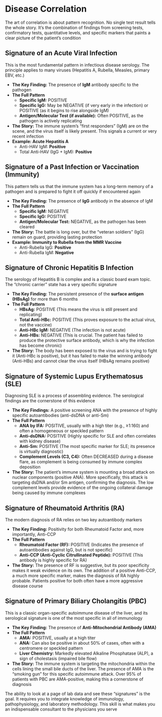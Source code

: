 # Disease Correlation {-}

The art of correlation is about pattern recognition. No single test result tells the whole story. It's the combination of findings from screening tests, confirmatory tests, quantitative levels, and specific markers that paints a clear picture of the patient's condition

## **Signature of an Acute Viral Infection** {-}

This is the most fundamental pattern in infectious disease serology. The principle applies to many viruses (Hepatitis A, Rubella, Measles, primary EBV, etc.)

*   **The Key Finding:** The presence of **IgM** antibody specific to the pathogen
*   **The Full Pattern**
    *   **Specific IgM:** POSITIVE
    *   **Specific IgG:** May be NEGATIVE (if very early in the infection) or POSITIVE (as it begins to rise alongside IgM)
    *   **Antigen/Molecular Test (if available):** Often POSITIVE, as the pathogen is actively replicating
*   **The Story:** The immune system's "first responders" (IgM) are on the scene, and the virus itself is likely present. This signals a current or very recent infection
*   **Example: Acute Hepatitis A**
    *   Anti-HAV IgM: **Positive**
    *   Total Anti-HAV (IgG + IgM): **Positive**

## **Signature of a Past Infection or Vaccination (Immunity)** {-}

This pattern tells us that the immune system has a long-term memory of a pathogen and is prepared to fight it off quickly if encountered again

*   **The Key Finding:** The presence of **IgG** antibody in the absence of IgM
*   **The Full Pattern**
    *   **Specific IgM:** NEGATIVE
    *   **Specific IgG:** POSITIVE
    *   **Antigen/Molecular Test:** NEGATIVE, as the pathogen has been cleared
*   **The Story:** The battle is long over, but the "veteran soldiers" (IgG) remain on guard, providing lasting protection
*   **Example: Immunity to Rubella from the MMR Vaccine**
    *   Anti-Rubella IgG: **Positive**
    *   Anti-Rubella IgM: **Negative**

## **Signature of Chronic Hepatitis B Infection** {-}

The serology of Hepatitis B is complex and is a classic board exam topic. The "chronic carrier" state has a very specific signature

*   **The Key Finding:** The persistent presence of the **surface antigen (HBsAg)** for more than 6 months
*   **The Full Pattern**
    *   **HBsAg:** POSITIVE (This means the virus is still present and replicating)
    *   **Total Anti-HBc:** POSITIVE (This proves exposure to the actual virus, not the vaccine)
    *   **Anti-HBc IgM:** NEGATIVE (The infection is not acute)
    *   **Anti-HBs:** NEGATIVE (This is crucial. The patient has failed to produce the protective surface antibody, which is why the infection has become chronic)
*   **The Story:** The body has been exposed to the virus and is trying to fight it (Anti-HBc is positive), but it has failed to make the winning antibody (Anti-HBs) and cannot clear the virus itself (HBsAg remains positive)

## **Signature of Systemic Lupus Erythematosus (SLE)** {-}

Diagnosing SLE is a process of assembling evidence. The serological findings are the cornerstone of this evidence

*   **The Key Findings:** A positive screening ANA with the presence of highly specific autoantibodies (anti-dsDNA or anti-Sm)
*   **The Full Pattern**
    *   **ANA by IFA:** POSITIVE, usually with a high titer (e.g., ≥1:160) and often a homogeneous or speckled pattern
    *   **Anti-dsDNA:** POSITIVE (Highly specific for SLE and often correlates with kidney disease)
    *   **Anti-Sm:** POSITIVE (The most specific marker for SLE; its presence is virtually diagnostic)
    *   **Complement Levels (C3, C4):** Often DECREASED during a disease flare, as complement is being consumed by immune complex deposition
*   **The Story:** The patient's immune system is mounting a broad attack on nuclear components (positive ANA). More specifically, this attack is targeting dsDNA and/or Sm antigen, confirming the diagnosis. The low complement levels provide evidence of the ongoing collateral damage being caused by immune complexes

## **Signature of Rheumatoid Arthritis (RA)** {-}

The modern diagnosis of RA relies on two key autoantibody markers

*   **The Key Finding:** Positivity for both Rheumatoid Factor and, more importantly, Anti-CCP
*   **The Full Pattern**
    *   **Rheumatoid Factor (RF):** POSITIVE (Indicates the presence of autoantibodies against IgG, but is not specific)
    *   **Anti-CCP (Anti-Cyclic Citrullinated Peptide):** POSITIVE (This antibody is highly specific for RA)
*   **The Story:** The presence of RF is suggestive, but its poor specificity makes it weak evidence on its own. The addition of a positive Anti-CCP, a much more specific marker, makes the diagnosis of RA highly probable. Patients positive for both often have a more aggressive disease course

## **Signature of Primary Biliary Cholangitis (PBC)** {-}

This is a classic organ-specific autoimmune disease of the liver, and its serological signature is one of the most specific in all of immunology

*   **The Key Finding:** The presence of **Anti-Mitochondrial Antibody (AMA)**
*   **The Full Pattern**
    *   **AMA:** POSITIVE, usually at a high titer
    *   **ANA:** Can also be positive in about 50% of cases, often with a centromere or speckled pattern
    *   **Liver Chemistry:** Markedly elevated Alkaline Phosphatase (ALP), a sign of cholestasis (impaired bile flow)
*   **The Story:** The immune system is targeting the mitochondria within the cells lining the small bile ducts of the liver. The presence of AMA is the "smoking gun" for this specific autoimmune attack. Over 95% of patients with PBC are AMA-positive, making this a cornerstone of diagnosis

The ability to look at a page of lab data and see these "signatures" is the goal. It requires you to integrate knowledge of immunology, pathophysiology, and laboratory methodology. This skill is what makes you an indispensable consultant to the physicians you serve
